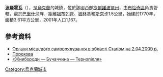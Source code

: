 {{coord|48|57|47|N|25|15|37|E|scale:30000|display=title}}

'''波羅霍瓦'''（{{lang-uk|Порохова}}），是[[烏克蘭|烏克蘭]]的城鎮，位於該國西部[[捷爾諾波爾州|捷爾諾波爾州]]，由[[布恰奇區|布恰奇區]]負責管轄，處於[[巴里什河_(德涅斯特河支流)|巴里什河]]畔，距離[[祖布列齊|祖布列齊]]、[[姆林基_(布恰奇區)|姆林基]]和[[斯京卡_(布恰奇區)|斯京卡]]1.5公里，始建於1770年，面積3.61平方公里，2001年人口1,167。

==參考資料==
*[https://archive.is/20120906091527/http://www.obl-rada.te.ua/uk/informatsiya/orhany-mistsevoho-samovryaduvannya-v-oblasti Органи місцевого самоврядування в області Станом на 2.04.2009 р.]
*[http://w1.c1.rada.gov.ua/pls/z7503/A005?rf7571=30668 Порохова] {{Wayback|url=http://w1.c1.rada.gov.ua/pls/z7503/A005?rf7571=30668 |date=20180218210741 }}
* [http://zhnyborody.te.ua/ «Жнибороди — Бучаччина — Тернопілля»] {{Wayback|url=http://zhnyborody.te.ua/ |date=20170512162123 }}

{{Ukraine-geo-stub}}
[[Category:烏克蘭城市|Category:烏克蘭城市]]